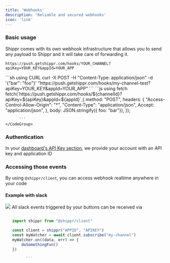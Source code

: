 ```yaml
---
title: 'Webhooks'
description: 'Reliable and secured webhooks'
icon: 'link'
---
```


### Basic usage

Shippr comes with its own webhook infrastructure that allows you to send any payload to Shippr and it will take care of forwarding it.

```
https://push.getshippr.com/hooks/YOUR_CHANNEL?apiKey=YOUR_KEY&appId=YOUR_APP
```

<CodeGroup>
      ```sh using CURL
      curl -X POST -H "Content-Type: application/json" -d '{"bar": "foo"}' "https://push.getshippr.com/hooks/my-channel-test?apiKey=YOUR_KEY&appId=YOUR_APP"
      ```
      ```js using fetch
fetch(`https://push.getshippr.com/hooks/${channelId}?apiKey=${apiKey}&appId=${appId}`,{
        method: "POST",
        headers: {
            "Access-Control-Allow-Origin": "*",
            "Content-Type": "application/json",
            Accept: "application/json",
        },
        body: JSON.stringify({ foo: "bar"}),
    });

          ```
    </CodeGroup>
### Authentication

In your [dashboard's API Key section](https://www.getshippr.com/apikeys), we provide your account with an API key and application ID


### Accessing those events

By using `@shippr/client`, you can access webhook realtime anywhere in your code

#### Example with slack

<Frame>
  <img src="/images/slack_example.png" />
</Frame> 
All slack events triggered by your buttons can be received via

 ```js

    import shippr from "@shippr/client"

    const client = shippr("APPID", "APIKEY")
    const myWatcher = await client.subscribe("my-channel")
    myWatcher.on((data, err) => {
        doSomethingFun()
    })

          ```
